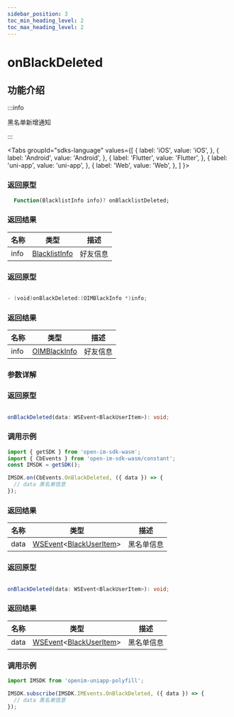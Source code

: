 ```yaml
---
sidebar_position: 3
toc_min_heading_level: 2
toc_max_heading_level: 2
---
```


# onBlackDeleted

## 功能介绍

:::info

黑名单新增通知

:::

<Tabs
groupId="sdks-language"
values={[
{ label: 'iOS', value: 'iOS', },
{ label: 'Android', value: 'Android', },
{ label: 'Flutter', value: 'Flutter', },
{ label: 'uni-app', value: 'uni-app', },
{ label: 'Web', value: 'Web', },
]
}>

<TabItem value="Flutter">

### 返回原型

```dart showLineNumbers
  Function(BlacklistInfo info)? onBlacklistDeleted;
```

### 返回结果

| 名称 | 类型                                                  | 描述     |
| ---- | ----------------------------------------------------- | -------- |
| info | [BlacklistInfo](docs/sdks/class/friend/blackInfo.mdx) | 好友信息 |

</TabItem>

<TabItem value="iOS">

### 返回原型

```swift showLineNumbers

- (void)onBlackDeleted:(OIMBlackInfo *)info;

```

### 返回结果

| 名称 | 类型                                                 | 描述     |
| ---- | ---------------------------------------------------- | -------- |
| info | [OIMBlackInfo](docs/sdks/class/friend/blackInfo.mdx) | 好友信息 |

</TabItem>

<TabItem value="Android">

### 参数详解

</TabItem>

<TabItem value="Web">

### 返回原型

```ts showLineNumbers

onBlackDeleted(data: WSEvent<BlackUserItem>): void;

```

### 调用示例

```js showLineNumbers
import { getSDK } from 'open-im-sdk-wasm';
import { CbEvents } from 'open-im-sdk-wasm/constant';
const IMSDK = getSDK();

IMSDK.on(CbEvents.OnBlackDeleted, ({ data }) => {
  // data 黑名单信息
});
```

### 返回结果

| 名称 | 类型                                                                                           | 描述       |
| ---- | ---------------------------------------------------------------------------------------------- | ---------- |
| data | [WSEvent](docs/sdks/class/response.mdx)<[BlackUserItem](docs/sdks/class/friend/blackInfo.mdx)> | 黑名单信息 |

</TabItem>

<TabItem value="uni-app">

### 返回原型

```ts showLineNumbers

onBlackDeleted(data: WSEvent<BlackUserItem>): void;

```

### 返回结果

| 名称 | 类型                                                                                           | 描述       |
| ---- | ---------------------------------------------------------------------------------------------- | ---------- |
| data | [WSEvent](docs/sdks/class/response.mdx)<[BlackUserItem](docs/sdks/class/friend/blackInfo.mdx)> | 黑名单信息 |

### 调用示例

```js showLineNumbers
import IMSDK from 'openim-uniapp-polyfill';

IMSDK.subscribe(IMSDK.IMEvents.OnBlackDeleted, ({ data }) => {
  // data 黑名单信息
});
```

</TabItem>

</Tabs>
